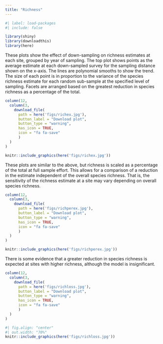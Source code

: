 ```yaml
---
title: "Richness"
---
```


```r
#| label: load-packages
#| include: false

library(shiny)
library(downloadthis)
library(here)
```

These plots show the effect of down-sampling on richness estimates at each site, grouped by year of sampling. The top plot shows points as the average estimate at each down-sampled survey for the sampling distance shown on the x-axis. The lines are polynomial smooths to show the trend. The size of each point is in proportion to the variance of the species richness estimate for each random sub-sample at the specified level of sampling. Facets are arranged based on the greatest reduction in species richness as a percentage of the total.

```r
column(12, 
  column(3, 
    download_file(
      path = here('figs/richex.jpg'),
      button_label = "Download plot",
      button_type = "warning",
      has_icon = TRUE,
      icon = "fa fa-save"
      )
  )
)
```

```r
knitr::include_graphics(here('figs/richex.jpg'))
```

These plots are similar to the above, but richness is scaled as a percentage of the total at full sample effort. This allows for a comparison of a reduction in the estimate independent of the overall species richness. That is, the sensitivity of the richness estimate at a site may vary depending on overall species richness.

```r
column(12, 
  column(3, 
    download_file(
      path = here('figs/richperex.jpg'),
      button_label = "Download plot",
      button_type = "warning",
      has_icon = TRUE,
      icon = "fa fa-save"
      )
  )
)
```

```r
knitr::include_graphics(here('figs/richperex.jpg'))
```

There is some evidence that a greater reduction in species richness is expected at sites with higher richness, although the model is insignificant.

```r
column(12, 
  column(3, 
    download_file(
      path = here('figs/richloss.jpg'),
      button_label = "Download plot",
      button_type = "warning",
      has_icon = TRUE,
      icon = "fa fa-save"
      )
  )
)
```

```r
#| fig.align: "center"
#| out.width: "70%"
knitr::include_graphics(here('figs/richloss.jpg'))
```
